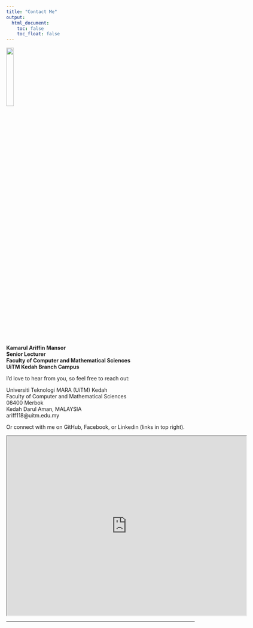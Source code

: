 ```yaml
---
title: "Contact Me"
output:
  html_document: 
    toc: false
    toc_float: false
---
```


<link rel="stylesheet" href="styles.css" type="text/css">

<img src="images/profile 3.png" style="width:20%; border:0px solid; margin-right: 18px" align="center">

**Kamarul Ariffin Mansor**  
**Senior Lecturer**  
**Faculty of Computer and Mathematical Sciences**  
**UiTM Kedah Branch Campus**  

I'd love to hear from you, so feel free to reach out:

Universiti Teknologi MARA (UiTM) Kedah<br>
Faculty of Computer and Mathematical Sciences<br>
08400 Merbok<br>
Kedah Darul Aman, MALAYSIA<br>
ariff118@uitm.edu.my<br>

Or connect with me on GitHub, Facebook, or Linkedin (links in top right).  

<iframe src="https://www.google.com/maps/d/u/1/embed?mid=19iGQE50IiFAYtJ_qk7f7xpvZTG5__zO6" width="640" height="480"></iframe>

***  

